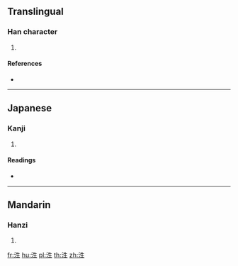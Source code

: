 ==Translingual==

===Han character===
{{Han char|rn=85|rad=水|as=05|sn=8|four=35110|canj=EHQM}}

# {{defn|Han|sort=水05}}

====References====
* {{Han ref|kx=0618.060|dkj=17317|dj=1013.040|hdz=31587.060|uh=6CE9|ud=27881|bh=CD4E|bd=52558}}

----

==Japanese==

===Kanji===
{{ja-kanji|grade=|rs=水05}}

# {{defn|lang=ja|sort=水05}}

====Readings====
* {{ja-readings|on=[[そう]] (sō), [[しょう]] (shō)|kun=[[みなぎる]] (minagiru)}}

----

==Mandarin==

===Hanzi===
{{cmn-hanzi|pin=[[juān]] ([[juan1]]), [[shēng]] ([[sheng1]]), [[xuán]] ([[xuan2]])|wg=chüan<sup>1</sup>, sheng<sup>1</sup>, hsüan<sup>2</sup>}}

# {{defn|lang=cmn|sort=水05}}

[[fr:泩]]
[[hu:泩]]
[[pl:泩]]
[[th:泩]]
[[zh:泩]]